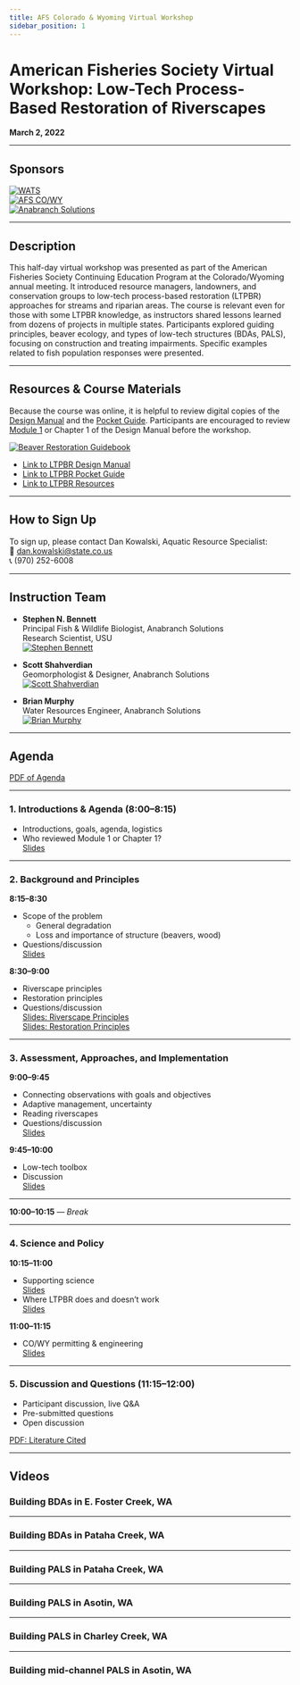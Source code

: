 ```yaml
---
title: AFS Colorado & Wyoming Virtual Workshop
sidebar_position: 1
---
```


# American Fisheries Society Virtual Workshop: Low-Tech Process-Based Restoration of Riverscapes

**March 2, 2022**

---

## Sponsors

[![WATS](/img/sponsors/WATSLogo_Blue_Large.png)](https://qcnr.usu.edu/wats/)  
[![AFS CO/WY](/img/sponsors/AFS_CO_WY.jpg)](https://units.fisheries.org/cowyafs/)  
[![Anabranch Solutions](/img/sponsors/anabranchsolutionslogo-square-450_10.png)](http://www.anabranchsolutions.com)

---

## Description

This half-day virtual workshop was presented as part of the American Fisheries Society Continuing Education Program at the Colorado/Wyoming annual meeting. It introduced resource managers, landowners, and conservation groups to low-tech process-based restoration (LTPBR) approaches for streams and riparian areas. The course is relevant even for those with some LTPBR knowledge, as instructors shared lessons learned from dozens of projects in multiple states. Participants explored guiding principles, beaver ecology, and types of low-tech structures (BDAs, PALS), focusing on construction and treating impairments. Specific examples related to fish population responses were presented.

---

## Resources & Course Materials

Because the course was online, it is helpful to review digital copies of the [Design Manual](/manual) and the [Pocket Guide](/resources/pocket). Participants are encouraged to review [Module 1](/workshops/2020/SGI/Modules/module1) or Chapter 1 of the Design Manual before the workshop.  

[![Beaver Restoration Guidebook](/img/covers/BeaverRestorationGuidebook_200.png)](https://www.researchgate.net/publication/323884935_The_Beaver_Restoration_Guidebook_Working_with_Beaver_to_Restore_Streams_Wetlands_and_Floodplains_Prepared_by_US_Fish_and_Wildlife_Service_North_Pacific_Landscape_Conservation_Cooperative_Recommended_c#fullTextFileContent)

- [Link to LTPBR Design Manual](/manual)  
- [Link to LTPBR Pocket Guide](/resources/pocket)  
- [Link to LTPBR Resources](/resources)  

---

## How to Sign Up

To sign up, please contact Dan Kowalski, Aquatic Resource Specialist:  
📧 dan.kowalski@state.co.us  
📞 (970) 252-6008

---

## Instruction Team

- **Stephen N. Bennett**  
  Principal Fish & Wildlife Biologist, Anabranch Solutions  
  Research Scientist, USU  
  [![Stephen Bennett](/img/people/Steve_Bennett_round.png)](https://www.anabranchsolutions.com/stephen-bennett.html)

- **Scott Shahverdian**  
  Geomorphologist & Designer, Anabranch Solutions  
  [![Scott Shahverdian](/img/people/Scott_Shahverdian.png)](https://www.anabranchsolutions.com/scott-shahverdian.html)

- **Brian Murphy**  
  Water Resources Engineer, Anabranch Solutions  
  [![Brian Murphy](/img/people/Brian_Murphy.png)](https://www.anabranchsolutions.com/brian-murphy.html)

---

## Agenda

[PDF of Agenda](https://s3.us-west-2.amazonaws.com/etalweb.joewheaton.org/Workshops/LTPBR/2022/AFS_LTPBR_Workshop_WY_CO_flyer.pdf)

---

### 1. Introductions & Agenda (8:00–8:15)

- Introductions, goals, agenda, logistics  
- Who reviewed Module 1 or Chapter 1?  
  [Slides](https://s3.us-west-2.amazonaws.com/etalweb.joewheaton.org/Workshops/LTPBR/2022/Section+1.+Introduction%26Goals_SB.pdf)

---

### 2. Background and Principles

**8:15–8:30**  
- Scope of the problem  
  - General degradation  
  - Loss and importance of structure (beavers, wood)  
- Questions/discussion  
  [Slides](https://s3.us-west-2.amazonaws.com/etalweb.joewheaton.org/Workshops/LTPBR/2022/Section+2a.+Scope_of_Problem_SB.pdf)

**8:30–9:00**  
- Riverscape principles  
- Restoration principles  
- Questions/discussion  
  [Slides: Riverscape Principles](https://s3.us-west-2.amazonaws.com/etalweb.joewheaton.org/Workshops/LTPBR/2022/Section+2b.+Riverscape_Principles_SB.pdf)  
  [Slides: Restoration Principles](https://s3.us-west-2.amazonaws.com/etalweb.joewheaton.org/Workshops/LTPBR/2022/CO_AFS_Restoration_principles_SS.pdf)

---

### 3. Assessment, Approaches, and Implementation

**9:00–9:45**  
- Connecting observations with goals and objectives  
- Adaptive management, uncertainty  
- Reading riverscapes  
- Questions/discussion  
  [Slides](https://s3.us-west-2.amazonaws.com/etalweb.joewheaton.org/Workshops/LTPBR/2022/Section+3a.+Planning_Assessment_SS.pdf)

**9:45–10:00**  
- Low-tech toolbox  
- Discussion  
  [Slides](https://s3.us-west-2.amazonaws.com/etalweb.joewheaton.org/Workshops/LTPBR/2022/Section+3b.+LTPBR_Approaches%26Implementation_SB.pdf)

---

**10:00–10:15** — *Break*

---

### 4. Science and Policy

**10:15–11:00**  
- Supporting science  
  [Slides](https://s3.us-west-2.amazonaws.com/etalweb.joewheaton.org/Workshops/LTPBR/2022/Section+4a.+SupportingScience_SB.pdf)  
- Where LTPBR does and doesn’t work  
  [Slides](https://s3.us-west-2.amazonaws.com/etalweb.joewheaton.org/Workshops/LTPBR/2022/Section+4b.Challenges_SS.pdf)

**11:00–11:15**  
- CO/WY permitting & engineering  
  [Slides](https://s3.us-west-2.amazonaws.com/etalweb.joewheaton.org/Workshops/LTPBR/2022/Section4.c+Engineering%26Permitting_BM.pdf)

---

### 5. Discussion and Questions (11:15–12:00)

- Participant discussion, live Q&A  
- Pre-submitted questions  
- Open discussion  

[PDF: Literature Cited](https://s3.us-west-2.amazonaws.com/etalweb.joewheaton.org/Workshops/LTPBR/2022/AFS+Low-tech_LiteratureCited.pdf)

---

## Videos

### Building BDAs in E. Foster Creek, WA

<YouTubeEmbed videoId="zJq3tLmKLK8" title="Building BDAs in E. Foster Creek, WA" width={560} height={315} />

---

### Building BDAs in Pataha Creek, WA

<YouTubeEmbed videoId="MNqBc--WCFI" title="Building BDAs in Pataha Creek, WA" width={560} height={315} />

---

### Building PALS in Pataha Creek, WA

<YouTubeEmbed videoId="kER7VlZG25w" title="Building PALS in Pataha Creek, WA" width={560} height={315} />

---

### Building PALS in Asotin, WA

<YouTubeEmbed videoId="GfkfEQ7nELc" title="Building PALS in Asotin, WA" width={560} height={315} />

---

### Building PALS in Charley Creek, WA

<YouTubeEmbed videoId="klLswOXJJv8" title="Building PALS in Charley Creek, WA" width={560} height={315} />

---

### Building mid-channel PALS in Asotin, WA

<YouTubeEmbed videoId="GfkfEQ7nELc" title="Building mid-channel PALS in Asotin, WA" width={560} height={315} />

